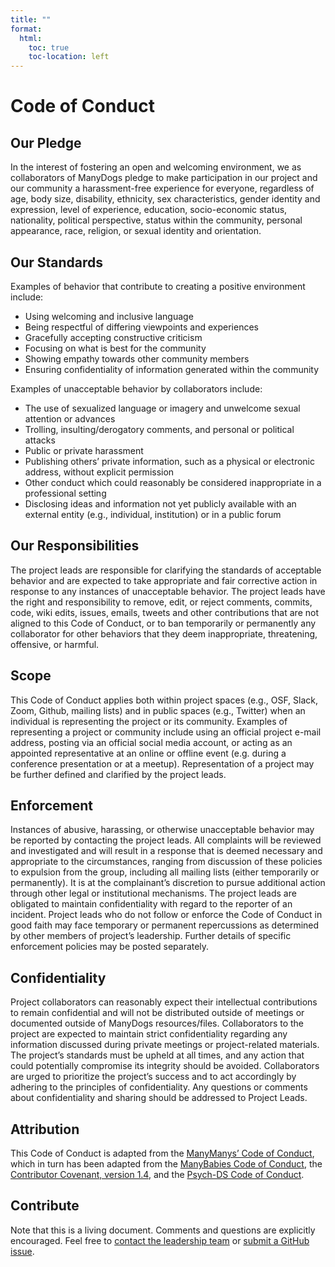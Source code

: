 ```yaml
---
title: ""
format:
  html:
    toc: true
    toc-location: left
---
```


# Code of Conduct

## Our Pledge

In the interest of fostering an open and welcoming environment, we as collaborators of ManyDogs pledge to make participation in our project and our community a harassment-free experience for everyone, regardless of age, body size, disability, ethnicity, sex characteristics, gender identity and expression, level of experience, education, socio-economic status, nationality, political perspective, status within the community, personal appearance, race, religion, or sexual identity and orientation.

## Our Standards

Examples of behavior that contribute to creating a positive environment include:

* Using welcoming and inclusive language
* Being respectful of differing viewpoints and experiences
* Gracefully accepting constructive criticism
* Focusing on what is best for the community
* Showing empathy towards other community members
* Ensuring confidentiality of information generated within the community

Examples of unacceptable behavior by collaborators include:

* The use of sexualized language or imagery and unwelcome sexual attention or advances
* Trolling, insulting/derogatory comments, and personal or political attacks
* Public or private harassment
* Publishing others’ private information, such as a physical or electronic address, without explicit permission
* Other conduct which could reasonably be considered inappropriate in a professional setting
* Disclosing ideas and information not yet publicly available with an external entity (e.g., individual, institution) or in a public forum


## Our Responsibilities

The project leads are responsible for clarifying the standards of acceptable behavior and are expected to take appropriate and fair corrective action in response to any instances of unacceptable behavior. The project leads have the right and responsibility to remove, edit, or reject comments, commits, code, wiki edits, issues, emails, tweets and other contributions that are not aligned to this Code of Conduct, or to ban temporarily or permanently any collaborator for other behaviors that they deem inappropriate, threatening, offensive, or harmful.

## Scope

This Code of Conduct applies both within project spaces (e.g., OSF, Slack, Zoom, Github, mailing lists) and in public spaces (e.g., Twitter) when an individual is representing the project or its community. Examples of representing a project or community include using an official project e-mail address, posting via an official social media account, or acting as an appointed representative at an online or offline event (e.g. during a conference presentation or at a meetup). Representation of a project may be further defined and clarified by the project leads.

## Enforcement

Instances of abusive, harassing, or otherwise unacceptable behavior may be reported by contacting the project leads. All complaints will be reviewed and investigated and will result in a response that is deemed necessary and appropriate to the circumstances, ranging from discussion of these policies to expulsion from the group, including all mailing lists (either temporarily or permanently). It is at the complainant’s discretion to pursue additional action through other legal or institutional mechanisms. The project leads are obligated to maintain confidentiality with regard to the reporter of an incident. Project leads who do not follow or enforce the Code of Conduct in good faith may face temporary or permanent repercussions as determined by other members of project’s leadership. Further details of specific enforcement policies may be posted separately.

## Confidentiality

Project collaborators can reasonably expect their intellectual contributions to remain confidential and will not be distributed outside of meetings or documented outside of ManyDogs resources/files. Collaborators to the project are expected to maintain strict confidentiality regarding any information discussed during private meetings or project-related materials. The project’s standards must be upheld at all times, and any action that could potentially compromise its integrity should be avoided. Collaborators are urged to prioritize the project’s success and to act accordingly by adhering to the principles of confidentiality. Any questions or comments about confidentiality and sharing should be addressed to Project Leads.

## Attribution

This Code of Conduct is adapted from the [ManyManys’ Code of Conduct](https://manymanys.github.io/COC/), which in turn has been adapted from the [ManyBabies Code of Conduct](https://manybabies.org/codeofconduct/), the [Contributor Covenant, version 1.4](https://www.contributor-covenant.org/version/1/4/code-of-conduct.html), and the [Psych-DS Code of Conduct](https://github.com/psych-ds/psych-DS/blob/master/CODE_OF_CONDUCT.md).

## Contribute

Note that this is a living document. Comments and questions are explicitly encouraged. Feel free to [contact the leadership team](mailto:manydogsproject@gmail.com) or [submit a GitHub issue](https://github.com/ManyDogsProject/manydogsproject.github.io/issues).

